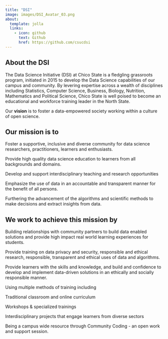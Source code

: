 ```yaml
---
title: "DSI"
image: images/DSI_Avatar_03.png
about:
  template: jolla
  links:
    - icon: github
      text: Github
      href: https://github.com/csucdsi
---
```


## About the DSI

The Data Science Initiative (DSI) at Chico State is a fledgling grassroots program, initiated in 2015 to develop the Data Science capabilities of our campus and community. By levering expertise across a wealth of disciplines including Statistics, Computer Science, Business, Biology, Nutrition, Mathematics and Political Science, Chico State is well poised to become an educational and workforce training leader in the North State.

Our **vision** is to foster a data-empowered society working within a culture of open science.

## Our mission is to

Foster a supportive, inclusive and diverse community for data science researchers, practitioners, learners and enthusiasts.

Provide high quality data science education to learners from all backgrounds and domains.

Develop and support interdisciplinary teaching and research opportunities

Emphasize the use of data in an accountable and transparent manner for the benefit of all persons.

Furthering the advancement of the algorithms and scientific methods to make decisions and extract insights from data.

## We work to achieve this mission by

Building relationships with community partners to build data enabled solutions and provide high impact real world learning experiences for students.

Provide training on data privacy and security, responsible and ethical research, responsible, transparent and ethical uses of data and algorithms.

Provide learners with the skills and knowledge, and build and confidence to develop and implement data-driven solutions in an ethically and socially responsible manner.

Using multiple methods of training including

Traditional classroom and online curriculum

Workshops & specialized trainings

Interdisciplinary projects that engage learners from diverse sectors

Being a campus wide resource through Community Coding - an open work and support session.
